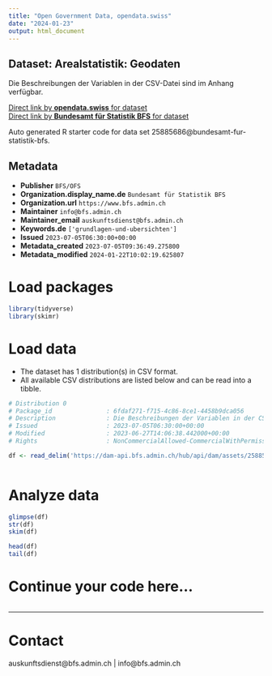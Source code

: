 ```yaml
---
title: "Open Government Data, opendata.swiss"
date: "2024-01-23"
output: html_document
---
```


## Dataset: Arealstatistik: Geodaten

Die Beschreibungen der Variablen in der CSV-Datei sind im Anhang verfügbar.

[Direct link by **opendata.swiss** for dataset](https://opendata.swiss/de/dataset/arealstatistik-1979-aktuell)<br>
[Direct link by **Bundesamt für Statistik BFS** for dataset](https://www.bfs.admin.ch/asset/de/ag-b-00.03-37-area-csv)

Auto generated R starter code for data set 25885686@bundesamt-fur-statistik-bfs.

## Metadata

- **Publisher** `BFS/OFS`
- **Organization.display_name.de** `Bundesamt für Statistik BFS`
- **Organization.url** `https://www.bfs.admin.ch`
- **Maintainer** `info@bfs.admin.ch`
- **Maintainer_email** `auskunftsdienst@bfs.admin.ch`
- **Keywords.de** `['grundlagen-und-ubersichten']`
- **Issued** `2023-07-05T06:30:00+00:00`
- **Metadata_created** `2023-07-05T09:36:49.275800`
- **Metadata_modified** `2024-01-22T10:02:19.625807`


# Load packages

```r

library(tidyverse)
library(skimr)

```

# Load data

-   The dataset has 1 distribution(s) in CSV format.
-   All available CSV distributions are listed below and can be read into a tibble.

```r

# Distribution 0
# Package_id               : 6fdaf271-f715-4c86-8ce1-4458b9dca056
# Description              : Die Beschreibungen der Variablen in der CSV-Datei sind im Anhang verfügbar.
# Issued                   : 2023-07-05T06:30:00+00:00
# Modified                 : 2023-06-27T14:06:38.442000+00:00
# Rights                   : NonCommercialAllowed-CommercialWithPermission-ReferenceRequired

df <- read_delim('https://dam-api.bfs.admin.ch/hub/api/dam/assets/25885691/master')



```

# Analyze data

```r

glimpse(df)
str(df)
skim(df)

head(df)
tail(df)

```

# Continue your code here...

```r

```

------------------------------------------------------------------------

# Contact

auskunftsdienst@bfs.admin.ch | info@bfs.admin.ch
